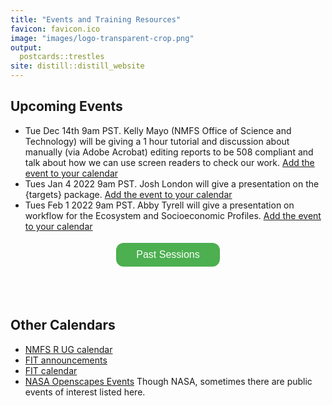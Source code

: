 ```yaml
---
title: "Events and Training Resources"
favicon: favicon.ico
image: "images/logo-transparent-crop.png"
output:
  postcards::trestles
site: distill::distill_website
---
```


<script>
$('#button').click(function(){
    $('#wrapper').toggle();
});  
</script>
<style>
#wrapper {
  display:none
} 
.button {
  background-color: #4CAF50;
  border-radius: 12px;
  border: none;
  color: white;
  padding: 10px 32px;
  text-align: center;
  text-decoration: none;
  display: inline-block;
  font-size: 16px;
  margin: 4px 2px;
  cursor: pointer;
}
</style>

## Upcoming Events

* Tue Dec 14th 9am PST. Kelly Mayo (NMFS Office of Science and Technology) will be giving a 1 hour tutorial and discussion about manually (via Adobe Acrobat) editing reports to be 508 compliant and talk about how we can use screen readers to check our work.  [Add the event to your calendar](https://calendar.google.com/event?action=TEMPLATE&tmeid=MnM0MDFlNG4zZTc5b29iYWtvbjZ2YmU3NHIgbm9hYS5nb3ZfNjByZm43bWw5cnBjaGw2M3ZzNGFmOW4wMThAZw&tmsrc=noaa.gov_60rfn7ml9rpchl63vs4af9n018%40group.calendar.google.com)
* Tues Jan 4 2022 9am PST. Josh London will give a presentation on the {targets} package. [Add the event to your calendar](https://calendar.google.com/event?action=TEMPLATE&tmeid=N2pwaWJpa3MwNmM3YzlqdWFldWVwb2EzcGQgZWxpLmhvbG1lc0Bub2FhLmdvdg&tmsrc=eli.holmes%40noaa.gov)
* Tues Feb 1 2022 9am PST. Abby Tyrell will give a presentation on workflow for the Ecosystem and Socioeconomic Profiles. [Add the event to your calendar](https://calendar.google.com/event?action=TEMPLATE&tmeid=N2pwaWJpa3MwNmM3YzlqdWFldWVwb2EzcGQgZWxpLmhvbG1lc0Bub2FhLmdvdg&tmsrc=eli.holmes%40noaa.gov)

<center><button id="button" class="button">Past Sessions</button></center>
<div id="wrapper" class="open">

<br/>
  
* Tue Dec 7th 9am PST. GitHub Actions. Eli will give a brief tutorial and then NMFS R UG members will show how they are using GitHub Actions. [GitHub Actions repo](https://github.com/nmfs-openscapes/12-07-21-GitHub-Actions) [Recording of the session - NOAA access only](https://drive.google.com/file/d/1_oxKuRC-m4kzy57y3PJRfhnYIXXm5nkE/view?usp=sharing)
* Nov 16th 9am PST. Lightning Talks on Reproducible Reports and Scientific Manuscripts. [List of talks with links to slides](https://github.com/nmfs-openscapes/11-16-21-Lightning-Talks)
* NMFS R User Group. Oct 26, 2021 9am PST. [508 Compliance and R Markdown documents repo](https://github.com/nmfs-openscapes/10-26-21-508-Compliance/blob/main/README.md). [Recording of the session - NOAA access only](https://drive.google.com/file/d/1-KQd2sur0l1UxWtvl03smYR9WexdzVXZ/view?usp=sharing)
* Oct 12th 9am PST. Inaugural NMRS R UG meeting. Virtual.

</div>  

<br/><br/>

## Other Calendars

* [NMFS R UG calendar](https://noaa-fisheries-integrated-toolbox.github.io/news/R-calendar/)
* [FIT announcements](https://noaa-fisheries-integrated-toolbox.github.io/news/)
* [FIT calendar](https://noaa-fisheries-integrated-toolbox.github.io/news/calendar/)
* [NASA Openscapes Events](https://nasa-openscapes.github.io/events.html) Though NASA, sometimes there are public events of interest listed here.



